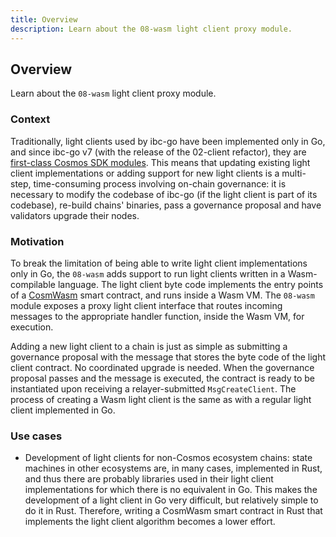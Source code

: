 ```yaml
---
title: Overview
description: Learn about the 08-wasm light client proxy module.
---
```


## Overview

Learn about the `08-wasm` light client proxy module.

### Context

Traditionally, light clients used by ibc-go have been implemented only in Go, and since ibc-go v7 (with the release of the 02-client refactor), they are [first-class Cosmos SDK modules](/docs/ibc/v7.8.x/architecture/adr-010-light-clients-as-sdk-modules.md). This means that updating existing light client implementations or adding support for new light clients is a multi-step, time-consuming process involving on-chain governance: it is necessary to modify the codebase of ibc-go (if the light client is part of its codebase), re-build chains' binaries, pass a governance proposal and have validators upgrade their nodes.

### Motivation

To break the limitation of being able to write light client implementations only in Go, the `08-wasm` adds support to run light clients written in a Wasm-compilable language. The light client byte code implements the entry points of a [CosmWasm](https://docs.cosmwasm.com/docs/) smart contract, and runs inside a Wasm VM. The `08-wasm` module exposes a proxy light client interface that routes incoming messages to the appropriate handler function, inside the Wasm VM, for execution.

Adding a new light client to a chain is just as simple as submitting a governance proposal with the message that stores the byte code of the light client contract. No coordinated upgrade is needed. When the governance proposal passes and the message is executed, the contract is ready to be instantiated upon receiving a relayer-submitted `MsgCreateClient`. The process of creating a Wasm light client is the same as with a regular light client implemented in Go.

### Use cases

* Development of light clients for non-Cosmos ecosystem chains: state machines in other ecosystems are, in many cases, implemented in Rust, and thus there are probably libraries used in their light client implementations for which there is no equivalent in Go. This makes the development of a light client in Go very difficult, but relatively simple to do it in Rust. Therefore, writing a CosmWasm smart contract in Rust that implements the light client algorithm becomes a lower effort.
